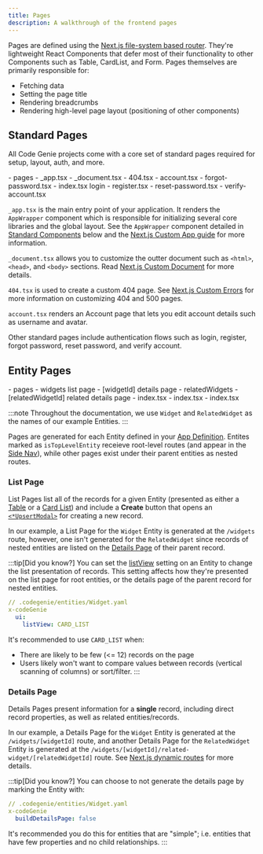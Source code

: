 ```yaml
---
title: Pages
description: A walkthrough of the frontend pages
---
```



Pages are defined using the [Next.js file-system based router](https://nextjs.org/docs/pages/building-your-application/routing). They're lightweight React Components that defer most of their functionality to other Components such as Table, CardList, and Form. Pages themselves are primarily responsible for:

- Fetching data
- Setting the page title
- Rendering breadcrumbs
- Rendering high-level page layout (positioning of other components)

## Standard Pages

All Code Genie projects come with a core set of standard pages required for setup, layout, auth, and more.

<FileTree>
- pages
  - _app.tsx
  - _document.tsx
  - 404.tsx
  - account.tsx
  - forgot-password.tsx
  - index.tsx login
  - register.tsx
  - reset-password.tsx
  - verify-account.tsx
</FileTree>

`_app.tsx` is the main entry point of your application. It renders the `AppWrapper` component which is responsible for initializing several core libraries and the global layout. See the `AppWrapper` component detailed in [Standard Components](#standard-components) below and the [Next.js Custom App guide](https://nextjs.org/docs/pages/building-your-application/routing/custom-app) for more information.

`_document.tsx` allows you to customize the outter document such as `<html>`, `<head>`, and `<body>` sections. Read [Next.js Custom Document](https://nextjs.org/docs/pages/building-your-application/routing/custom-document) for more details.

`404.tsx` is used to create a custom 404 page. See [Next.js Custom Errors](https://nextjs.org/docs/pages/building-your-application/routing/custom-error) for more information on customizing 404 and 500 pages.

`account.tsx` renders an Account page that lets you edit account details such as username and avatar.

Other standard pages include authentication flows such as login, register, forgot password, reset password, and verify account.

## Entity Pages

<FileTree>
- pages
  - widgets list page
    - [widgetId] details page
      - relatedWidgets
        - [relatedWidgetId] related details page
            - index.tsx
      - index.tsx
    - index.tsx
</FileTree>

:::note
Throughout the documentation, we use `Widget` and `RelatedWidget` as the names of our example Entities.
:::

Pages are generated for each Entity defined in your [App Definition](../spec/app-definition). Entites marked as `isTopLevelEntity` receieve root-level routes (and appear in the [Side Nav](#standard-components)), while other pages exist under their parent entities as nested routes.

### List Page

List Pages list all of the records for a given Entity (presented as either a [Table](./components#table) or a [Card List](./components#cardlist)) and include a **Create** button that opens an [`<*UpsertModal>`](./components#upsertmodal) for creating a new record.

In our example, a List Page for the `Widget` Entity is generated at the `/widgets` route, however, one isn't generated for the `RelatedWidget` since records of nested entities are listed on the [Details Page](#details-page) of their parent record.

:::tip[Did you know?]
You can set the [listView](../spec/app-definition#uilistview) setting on an Entity to change the list presentation of records. This setting affects how they're presented on the list page for root entities, or the details page of the parent record for nested entities.

```yaml
// .codegenie/entities/Widget.yaml
x-codeGenie
  ui:
    listView: CARD_LIST
```

It's recommended to use `CARD_LIST` when:

- There are likely to be few (\<= 12) records on the page
- Users likely won't want to compare values between records (vertical scanning of columns) or sort/filter.
:::

### Details Page

Details Pages present information for a **single** record, including direct record properties, as well as related entities/records.

In our example, a Details Page for the `Widget` Entity is generated at the `/widgets/[widgetId]` route, and another Details Page for the `RelatedWidget` Entity is generated at the `/widgets/[widgetId]/related-widget/[relatedWidgetId]` route. See [Next.js dynamic routes](https://nextjs.org/docs/pages/building-your-application/routing/dynamic-routes) for more details.

:::tip[Did you know?]
You can choose to not generate the details page by marking the Entity with:

```yaml
// .codegenie/entities/Widget.yaml
x-codeGenie
  buildDetailsPage: false
```

It's recommended you do this for entities that are "simple"; i.e. entities that have few properties and no child relationships.
:::
